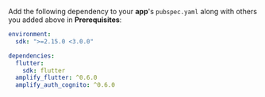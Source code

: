Add the following dependency to your **app**'s `pubspec.yaml` along with others you added above in **Prerequisites**:

```yaml
environment:
  sdk: ">=2.15.0 <3.0.0"

dependencies:
  flutter:
    sdk: flutter
  amplify_flutter: ^0.6.0
  amplify_auth_cognito: ^0.6.0
```
